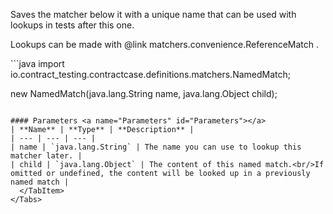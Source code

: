 
Saves the matcher below it with a unique name that can be used with lookups in tests after this one.

Lookups can be made with @link matchers.convenience.ReferenceMatch .

<Tabs groupId="language">
  <TabItem value="java" label="Java">
```java
import io.contract_testing.contractcase.definitions.matchers.NamedMatch;

new NamedMatch(java.lang.String name, java.lang.Object child);
```

#### Parameters <a name="Parameters" id="Parameters"></a>
| **Name** | **Type** | **Description** |
| --- | --- | --- |
| name | `java.lang.String` | The name you can use to lookup this matcher later. |
| child | `java.lang.Object` | The content of this named match.<br/>If omitted or undefined, the content will be looked up in a previously named match |
  </TabItem>
</Tabs>
